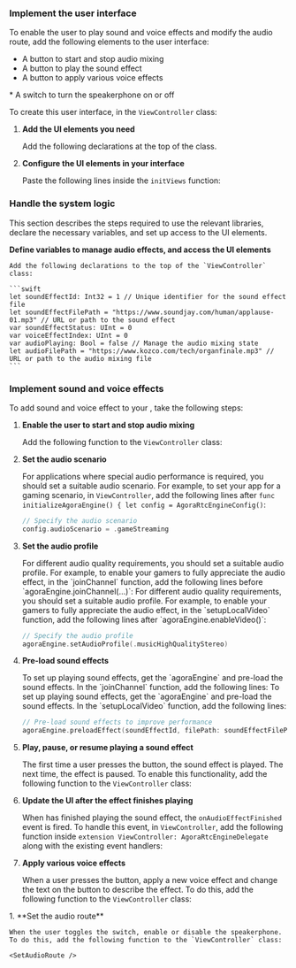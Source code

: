 
### Implement the user interface

To enable the user to play sound and voice effects and modify the audio route, add the following elements to the user interface:

* A button to start and stop audio mixing
* A button to play the sound effect
* A button to apply various voice effects
<PlatformWrapper notAllowed="macos">
* A switch to turn the speakerphone on or off
</PlatformWrapper>

To create this user interface, in the `ViewController` class:

1. **Add the UI elements you need**

    Add the following declarations at the top of the class.

    <CreateUI />

1. **Configure the UI elements in your interface**

    Paste the following lines inside the `initViews` function:

    <ConfigureButtons />


### Handle the system logic

This section describes the steps required to use the relevant libraries, declare the necessary variables, and set up access to the UI elements.

**Define variables to manage audio effects, and access the UI elements**

    Add the following declarations to the top of the `ViewController` class:

    ```swift
    let soundEffectId: Int32 = 1 // Unique identifier for the sound effect file
    let soundEffectFilePath = "https://www.soundjay.com/human/applause-01.mp3" // URL or path to the sound effect
    var soundEffectStatus: UInt = 0
    var voiceEffectIndex: UInt = 0
    var audioPlaying: Bool = false // Manage the audio mixing state
    let audioFilePath = "https://www.kozco.com/tech/organfinale.mp3" // URL or path to the audio mixing file
    ```

### Implement sound and voice effects

To add sound and voice effect to your <Vpl k="CLIENT" />, take the following steps:

1. **Enable the user to start and stop audio mixing**

    Add the following function to the `ViewController` class:

    <StartStopMixing />

1. **Set the audio scenario**

    For applications where special audio performance is required, you should set a suitable audio scenario. For example, to set your app for a gaming scenario, in `ViewController`, add the following lines after `func initializeAgoraEngine() {
            let config = AgoraRtcEngineConfig()`:

    ```swift
    // Specify the audio scenario
    config.audioScenario = .gameStreaming
    ```

1. **Set the audio profile**

    <ProductWrapper product="voice-calling">
    For different audio quality requirements, you should set a suitable audio profile.  For example, to enable your gamers to fully appreciate the audio effect, in the `joinChannel` function, add the following lines before `agoraEngine.joinChannel(...)`:    
    </ProductWrapper>

    <ProductWrapper notAllowed="voice-calling">
    For different audio quality requirements, you should set a suitable audio profile.  For example, to enable your gamers to fully appreciate the audio effect, in the `setupLocalVideo` function, add the following lines after `agoraEngine.enableVideo()`:
    </ProductWrapper>   

    ```swift
    // Specify the audio profile
    agoraEngine.setAudioProfile(.musicHighQualityStereo)
    ```

1. **Pre-load sound effects**

    <ProductWrapper product="voice-calling">
    To set up playing sound effects, get the `agoraEngine` and pre-load the sound effects. In the `joinChannel` function, add the following lines:        
    </ProductWrapper>

    <ProductWrapper notAllowed="voice-calling">
    To set up playing sound effects, get the `agoraEngine` and pre-load the sound effects. In the `setupLocalVideo` function, add the following lines:    
    </ProductWrapper>

    ```swift
    // Pre-load sound effects to improve performance
    agoraEngine.preloadEffect(soundEffectId, filePath: soundEffectFilePath)
    ```

1. **Play, pause, or resume playing a sound effect**

    The first time a user presses the  button, the sound effect is played. The next time, the effect is paused. To enable this functionality, add the following function to the `ViewController` class:

    <PausePlayResume />

1. **Update the UI after the effect finishes playing**

    When <Vpd k="SDK" /> has finished playing the sound effect, the `onAudioEffectFinished` event is fired. To handle this event, in `ViewController`, add the following function inside `extension ViewController: AgoraRtcEngineDelegate` along with the existing event handlers:

    <UpdateUI />

1. **Apply various voice effects**

    When a user presses the button, apply a new voice effect and change the text on the button to describe the effect. To do this, add the following function to the `ViewController` class:

    <ApplyVoiceEffects />

<PlatformWrapper notAllowed="macos">
1. **Set the audio route**

    When the user toggles the switch, enable or disable the speakerphone. To do this, add the following function to the `ViewController` class:

    <SetAudioRoute />

</PlatformWrapper>